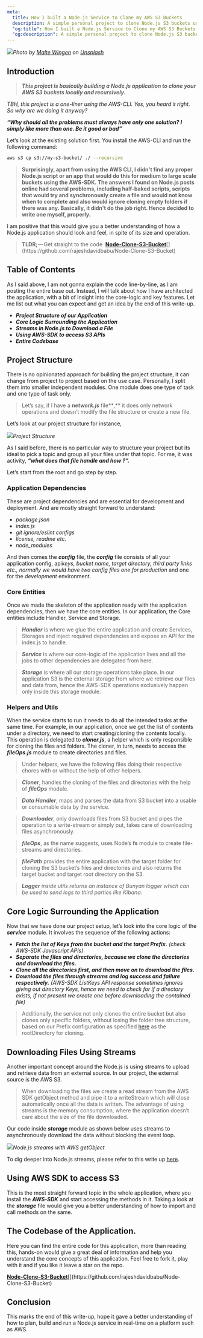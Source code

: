 ```yaml
---
meta:
  title: How I built a Node.js Service to Clone my AWS S3 Buckets
  description: A simple personal project to clone Node.js S3 buckets using the AWS JS SDK.
  "og:title": How I built a Node.js Service to Clone my AWS S3 Buckets
  "og:description": A simple personal project to clone Node.js S3 buckets using the AWS JS SDK.
---
```


![](https://cdn-images-1.medium.com/max/800/1*7pNMMZbTGFovZSlL9b10ew.jpeg)_Photo by [Malte Wingen](https://medium.com/r/?url=https%3A%2F%2Funsplash.com%2Fphotos%2F4AG-k7KeNOg%3Futm_source%3Dunsplash%26utm_medium%3Dreferral%26utm_content%3DcreditCopyText) on [Unsplash](https://medium.com/r/?url=https%3A%2F%2Funsplash.com%2Fsearch%2Fphotos%2Fnode-js%3Futm_source%3Dunsplash%26utm_medium%3Dreferral%26utm_content%3DcreditCopyText)_

## Introduction

> **_This project is basically building a Node.js application to clone your AWS S3 buckets locally and recursively._**

_TBH, this project is a one-liner using the AWS-CLI. Yes, you heard it right. So why are we doing it anyway?_

**_“Why should all the problems must always have only one solution? I simply like more than one. Be it good or bad”_**

Let’s look at the existing solution first. You install the AWS-CLI and run the following command:

```bash
aws s3 cp s3://my-s3-bucket/ ./ --recursive
```

> **Surprisingly, apart from using the AWS CLI, I didn't find any proper Node.js script or an app that would do this for medium to large scale buckets using the AWS-SDK. The answers I found on Node.js posts online had several problems, including half-baked scripts, scripts that would try and synchronously create a file and would not know when to complete and also would ignore cloning empty folders if there was any. Basically, it didn't do the job right. Hence decided to write one myself, properly.**

I am positive that this would give you a better understanding of how a Node.js application should look and feel, in spite of its size and operation.

> **TLDR;** — Get straight to the code  [**Node-Clone-S3-Bucket**](https://medium.com/r/?url=https%3A%2F%2Fgithub.com%2Frajeshdavidbabu%2FNode-Clone-S3-Bucket "https://github.com/rajeshdavidbabu/Node-Clone-S3-Bucket")[](https://github.com/rajeshdavidbabu/Node-Clone-S3-Bucket)

## Table of Contents

As I said above, I am not gonna explain the code line-by-line, as I am posting the entire base out. Instead, I will talk about how I have architected the application, with a bit of insight into the core-logic and key features. Let me list out what you can expect and get an idea by the end of this write-up.

- **_Project Structure of our Application_**
- **_Core Logic Surrounding the Application_**
- **_Streams in Node.js to Download a File_**
- **_Using AWS-SDK to access S3 APIs_**
- **_Entire Codebase_**

## Project Structure

There is no opinionated approach for building the project structure, it can change from project to project based on the use case. Personally, I split them into smaller independent modules. One module does one type of task and one type of task only.

> Let’s say, if I have a **_network.js_** file**_,_** it does only network operations and doesn’t modify the file structure or create a new file.

Let’s look at our project structure for instance,

![](https://cdn-images-1.medium.com/max/800/1*00Gb_2AuNJuQe_nJ2tK_Nw.png)_Project Structure_

As I said before, there is no particular way to structure your project but its ideal to pick a topic and group all your files under that topic. For me, it was activity, **_“what does that file handle and how ?”._**

Let’s start from the root and go step by step.

### Application Dependencies

These are project dependencies and are essential for development and deployment. And are mostly straight forward to understand:

- _package.json_
- _index.js_
- _git ignore/eslint configs_
- _license, readme etc._
- _node_modules_

And then comes the **_config_** file, the **_config_** file consists of all your application config, api*keys, bucket name, target directory, third party links etc., normally we would have two config files one for production* and one for the _development_ environment.

### Core Entities

Once we made the skeleton of the application ready with the application dependencies, then we have the core entities. In our application, the Core entities include Handler, Service and Storage.

> **_Handler_** is where we glue the entire application and create Services, Storages and inject required dependencies and expose an API for the index.js to handle.

> **_Service_** is where our core-logic of the application lives and all the jobs to other dependencies are delegated from here.

> **_Storage_** is where all our storage operations take place. In our application S3 is the external storage from where we retrieve our files and data from, hence the AWS-SDK operations exclusively happen only inside this storage module.

### Helpers and Utils

When the service starts to run it needs to do all the intended tasks at the same time. For example, in our application, once we get the list of contents under a directory, we need to start creating/cloning the contents locally. This operation is delegated to **_cloner.js_**, a helper which is only responsible for cloning the files and folders. The cloner, in turn, needs to access the **_fileOps.js_** module to create directories and files.

> Under helpers, we have the following files doing their respective chores with or without the help of other helpers.

> **_Cloner_**, handles the cloning of the files and directories with the help of **_fileOps_** module.

> **_Data Handler_**, maps and parses the data from S3 bucket into a usable or consumable data by the service.

> **_Downloader_**, only downloads files from S3 bucket and pipes the operation to a write-stream or simply put, takes care of downloading files asynchronously.

> **_fileOps_**, as the name suggests, uses Node’s **fs** module to create file-streams and directories.

> **_filePath_** provides the entire application with the target folder for cloning the S3 bucket’s files and directories and also returns the target bucket and target root directory on the S3.

> **_Logger_** _inside utils returns an instance of Bunyan logger which can be used to send logs to third parties like Kibana._

## Core Logic Surrounding the Application

Now that we have done our project setup, let’s look into the core logic of the **_service_** module. It involves the sequence of the following actions:

- **_Fetch the list of Keys from the bucket and the target Prefix._** _(check AWS-SDK Javascript APIs)_
- **_Separate the files and directories, because we clone the directories and download the files._**
- **_Clone all the directories first, and then move on to download the files._**
- **_Download the files through streams and log success and failure respectively._** _(AWS-SDK ListKeys API response sometimes ignores giving out directory Keys, hence we need to check for if a directory exists, if not present we create one before downloading the contained file)_

> Additionally, the service not only clones the entire bucket but also clones only specific folders, without losing the folder tree structure, based on our Prefix configuration as specified [here](https://medium.com/r/?url=https%3A%2F%2Fgithub.com%2Frajeshdavidbabu%2FNode-Clone-S3-Bucket%23configuration) as the rootDirectory for cloning.

## Downloading Files Using Streams

Another important concept around the Node.js is using streams to upload and retrieve data from an external source. In our project, the external source is the AWS S3.

> When downloading the files we create a read stream from the AWS SDK getObject method and pipe it to a writeStream which will close automatically once all the data is written. The advantage of using streams is the memory consumption, where the application doesn’t care about the size of the file downloaded.

Our code inside **_storage_** module as shown below uses streams to asynchronously download the data without blocking the event loop.

![](https://cdn-images-1.medium.com/max/800/1*LiO9-odlUOi1HgG-wcSd6w.png)_Node.js streams with AWS getObject_

To dig deeper into Node.js streams, please refer to this write up [here](https://medium.com/r/?url=https%3A%2F%2Fmedium.freecodecamp.org%2Fnode-js-streams-everything-you-need-to-know-c9141306be93).

## Using AWS SDK to access S3

This is the most straight forward topic in the whole application, where you install the **_AWS-SDK_** and start accessing the methods in it. Taking a look at the **_storage_** file would give you a better understanding of how to import and call methods on the same.

## The Codebase of the Application.

Here you can find the entire code for this application, more than reading this, hands-on would give a great deal of information and help you understand the core concepts of this application. Feel free to fork it, play with it and if you like it leave a star on the repo.

[**Node-Clone-S3-Bucket**](https://medium.com/r/?url=https%3A%2F%2Fgithub.com%2Frajeshdavidbabu%2FNode-Clone-S3-Bucket "https://github.com/rajeshdavidbabu/Node-Clone-S3-Bucket")[](https://github.com/rajeshdavidbabu/Node-Clone-S3-Bucket)

## Conclusion

This marks the end of this write-up, hope it gave a better understanding of how to plan, build and run a Node.js service in real-time on a platform such as AWS.
